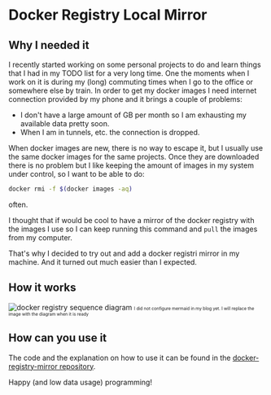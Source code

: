 # Docker Registry Local Mirror

## Why I needed it

I recently started working on some personal projects to do and learn things that I had in my TODO list for a very long time.
One the moments when I work on it is during my (long) commuting times when I go to the office or somewhere else by train.
In order to get my docker images I need internet connection provided by my phone and it brings a couple of problems:

- I don't have a large amount of GB per month so I am exhausting my available data pretty soon.
- When I am in tunnels, etc. the connection is dropped.

When docker images are new, there is no way to escape it, but I usually use the same docker images for the same projects. Once they
are downloaded there is no problem but I like keeping the amount of images in my system under control, so I want to be able to do:

```bash
docker rmi -f $(docker images -aq)
```

often.

I thought that if would be cool to have a mirror of the docker registry with the images I use so I can keep running this command and `pull` the images
from my computer.

That's why I decided to try out and add a docker registri mirror in my machine. And it turned out much easier than I expected.

## How it works

<div style="display: none;">

```mermaid
sequenceDiagram

actor me
participant DockerDaemon
participant RegistryMirror
participant DockerRegistry


me ->>+ DockerDaemon: docker-compose(up)
DockerDaemon ->> RegistryMirror: start
DockerDaemon -->>- me: ok

rect rgb(200,230,250)
    note right of me: Online / First pull

    me ->>+ DockerDaemon: pull(ubuntu)
    DockerDaemon ->> RegistryMirror: pull(ubuntu)
    RegistryMirror ->> DockerRegistry: pull(ubuntu)
    DockerRegistry -->> RegistryMirror: ubuntu
    RegistryMirror ->> RegistryMirror: store(ubuntu)
    RegistryMirror -->> DockerDaemon: ubuntu
    DockerDaemon -->> me: 
end

rect rgb(200,230,250)
    note right of me: Offline / Second pull

    me ->>+ DockerDaemon: pull(ubuntu)
    DockerDaemon ->> RegistryMirror: pull(ubuntu)
    RegistryMirror -->> DockerDaemon: ubuntu
    DockerDaemon -->> me: 
end

rect rgb(200,230,250)
    note right of me: Offline / First pull

    me ->>+ DockerDaemon: pull(alpine)
    DockerDaemon ->> RegistryMirror: pull(alpine)
    RegistryMirror -x DockerRegistry: pull(alpine)
    RegistryMirror --x DockerDaemon: error
    DockerDaemon --x me: error
end
```
</div>

![docker registry sequence diagram](../build/images/posts/../../../public/images/posts/docker-registry-mermaid.png)
<span style="font-size: 0.6em">I did not configure mermaid in my blog yet. I will replace the image with the diagram when it is ready</span>

## How can you use it

The code and the explanation on how to use it can be found in the [docker-registry-mirror repository](https://github.com/tonitienda/docker-registry-mirror). 


Happy (and low data usage) programming!